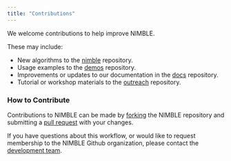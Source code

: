 ```yaml
---
title: "Contributions"
---
```


We welcome contributions to help improve NIMBLE.

These may include:

- New algorithms to the [nimble](https://github.com/nimble-dev/nimble) repository.
- Usage examples to the [demos](https://github.com/nimble-dev/nimble-demos) repository.
- Improvements or updates to our documentation in the [docs](https://github.com/nimble-dev/nimble-docs) repository.
- Tutorial or workshop materials to the [outreach](https://github.com/nimble-dev/nimble-outreach) repository.

### How to Contribute

Contributions to NIMBLE can be made by [forking](https://help.github.com/articles/fork-a-repo/) the NIMBLE repository and submitting a [pull request](https://help.github.com/articles/using-pull-requests/) with your changes.

If you have questions about this workflow, or would like to request membership to the NIMBLE Github organization, please contact the [development team](mailto:nimble.stats@gmail.com).
